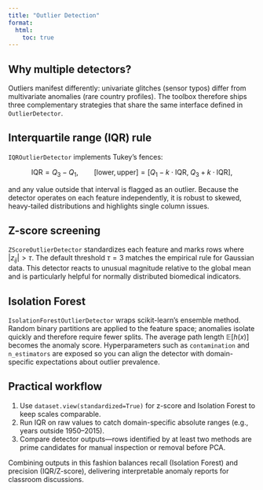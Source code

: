 ```yaml
---
title: "Outlier Detection"
format:
  html:
    toc: true
---
```


## Why multiple detectors?

Outliers manifest differently: univariate glitches (sensor typos) differ from multivariate
anomalies (rare country profiles). The toolbox therefore ships three complementary strategies that
share the same interface defined in `OutlierDetector`.

## Interquartile range (IQR) rule

`IQROutlierDetector` implements Tukey's fences:

$$
\text{IQR} = Q_3 - Q_1,\qquad
[\text{lower}, \text{upper}] = [Q_1 - k \cdot \text{IQR},\; Q_3 + k \cdot \text{IQR}],
$$

and any value outside that interval is flagged as an outlier. Because the detector operates on each
feature independently, it is robust to skewed, heavy-tailed distributions and highlights single
column issues.

## Z-score screening

`ZScoreOutlierDetector` standardizes each feature and marks rows where
$|z_{ij}| > \tau$. The default threshold $\tau = 3$ matches the empirical rule for Gaussian data.
This detector reacts to unusual magnitude relative to the global mean and is particularly helpful
for normally distributed biomedical indicators.

## Isolation Forest

`IsolationForestOutlierDetector` wraps scikit-learn's ensemble method. Random binary partitions
are applied to the feature space; anomalies isolate quickly and therefore require fewer splits.
The average path length $\mathbb{E}[h(x)]$ becomes the anomaly score. Hyperparameters such as
`contamination` and `n_estimators` are exposed so you can align the detector with domain-specific
expectations about outlier prevalence.

## Practical workflow

1. Use `dataset.view(standardized=True)` for z-score and Isolation Forest to keep scales comparable.
2. Run IQR on raw values to catch domain-specific absolute ranges (e.g., years outside 1950–2015).
3. Compare detector outputs—rows identified by at least two methods are prime candidates for manual
   inspection or removal before PCA.

Combining outputs in this fashion balances recall (Isolation Forest) and precision (IQR/Z-score),
delivering interpretable anomaly reports for classroom discussions.
